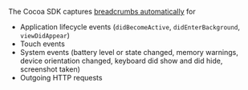 The Cocoa SDK captures [breadcrumbs automatically](/platforms/apple/enriching-events/breadcrumbs/#automatic-breadcrumbs) for
  - Application lifecycle events (`didBecomeActive`, `didEnterBackground`, `viewDidAppear`)
  - Touch events
  - System events (battery level or state changed, memory warnings, device orientation changed, keyboard did show and did hide, screenshot taken)
  - Outgoing HTTP requests
